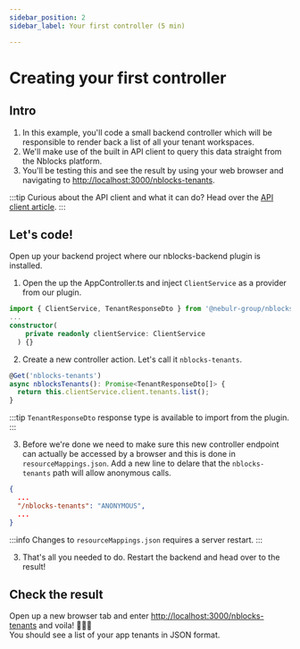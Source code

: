 ```yaml
---
sidebar_position: 2
sidebar_label: Your first controller (5 min)

---
```


# Creating your first controller


## Intro
1. In this example, you'll code a small backend controller which will be responsible to render back a list of all your tenant workspaces.
1. We'll make use of the built in API client to query this data straight from the Nblocks platform.
1. You'll be testing this and see the result by using your web browser and navigating to [http://localhost:3000/nblocks-tenants](http://localhost:3000/nblocks-tenants).

:::tip
Curious about the API client and what it can do? Head over the [API client article](../concepts/api-client).
:::

## Let's code!
Open up your backend project where our nblocks-backend plugin is installed.

<Tabs>
<TabItem value="nestjs" label="NestJS" default>

1. Open the up the AppController.ts and inject `ClientService` as a provider from our plugin.
```typescript title=src/app.controller.ts
import { ClientService, TenantResponseDto } from '@nebulr-group/nblocks-nestjs';
...
constructor(
    private readonly clientService: ClientService
  ) {}
```

2. Create a new controller action. Let's call it `nblocks-tenants`.
```typescript title=src/app.controller.ts
@Get('nblocks-tenants')
async nblocksTenants(): Promise<TenantResponseDto[]> {
  return this.clientService.client.tenants.list();
}
```

:::tip
`TenantResponseDto` response type is available to import from the plugin.
:::

3. Before we're done we need to make sure this new controller endpoint can actually be accessed by a browser and this is done in `resourceMappings.json`. 
Add a new line to delare that the `nblocks-tenants` path will allow anonymous calls.
```json title=nblocks/config/resourceMappings.json
{
  ...
  "/nblocks-tenants": "ANONYMOUS",
  ...
}
```
:::info
Changes to `resourceMappings.json` requires a server restart.
:::

3. That's all you needed to do. Restart the backend and head over to the result!

</TabItem>
</Tabs>

## Check the result
Open up a new browser tab and enter [http://localhost:3000/nblocks-tenants](http://localhost:3000/nblocks-tenants) and voila! 👨🏻‍🍳   
You should see a list of your app tenants in JSON format.